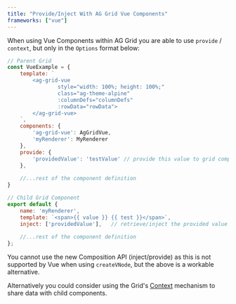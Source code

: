 ```yaml
---
title: "Provide/Inject With AG Grid Vue Components"
frameworks: ["vue"]
---
```


When using Vue Components within AG Grid you are able to use `provide` / `context`, but only in the `Options` format below:

```js
// Parent Grid
const VueExample = {
    template: `
        <ag-grid-vue
                style="width: 100%; height: 100%;"
                class="ag-theme-alpine"
                :columnDefs="columnDefs"
                :rowData="rowData">
        </ag-grid-vue>
    `,
    components: {
        'ag-grid-vue': AgGridVue,
        'myRenderer': MyRenderer
    },
    provide: {
        'providedValue': 'testValue' // provide this value to grid components
    },
 
    //...rest of the component definition
}

// Child Grid Component
export default {
    name: 'myRenderer',
    template: `<span>{{ value }} {{ test }}</span>`,
    inject: ['providedValue'],   // retrieve/inject the provided value
    
    //...rest of the component definition
};
```

You cannot use the new Composition API (inject/provide) as this is not supported by Vue when using `createVNode`, but the above is a workable alternative.

Alternatively you could consider using the Grid's [Context](/context/) mechanism to share data with child components.
